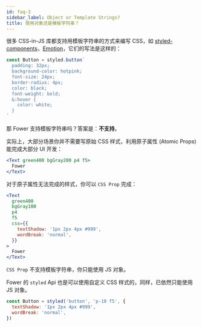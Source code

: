 ```yaml
---
id: faq-3
sidebar_label: Object or Template Strings?
title: 使用对象还是模板字符串？
---
```


很多 CSS-in-JS 库都支持用模板字符串的方式来编写 CSS，如 [styled-components](https://styled-components.com/)，[Emotion](https://emotion.sh/docs/introduction)，它们的写法是这样的：

```jsx
const Button = styled.button`
  padding: 32px;
  background-color: hotpink;
  font-size: 24px;
  border-radius: 4px;
  color: black;
  font-weight: bold;
  &:hover {
    color: white;
  }
`
```

那 Fower 支持模板字符串吗？答案是：**不支持**。

实际上，大部分场景你并不需要写原始 CSS 样式，利用原子属性 (Atomic Props) 能完成大部分 UI 开发：

```jsx live
<Text green400 bgGray200 p4 f5>
  Fower
</Text>
```

对于原子属性无法完成的样式，你可以 `CSS Prop` 完成：

```jsx live
<Text
  green400
  bgGray100
  p4
  f5
  css={{
    textShadow: '1px 2px 4px #999',
    wordBreak: 'normal',
  }}
>
  Fower
</Text>
```

`CSS Prop` 不支持模板字符串，你只能使用 JS 对象。

Fower 的 `styled` Api 也是可以使用自定义 CSS 样式的，同样，已依然只能使用 JS 对象。

```jsx
const Button = styled('button', 'p-10 f5', {
  textShadow: '1px 2px 4px #999',
  wordBreak: 'normal',
})
```
